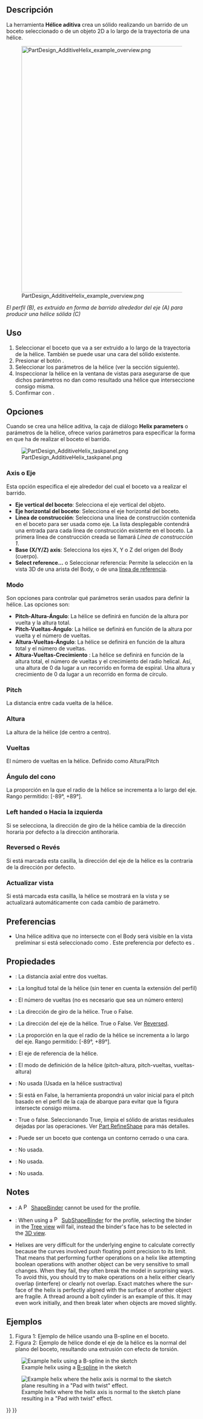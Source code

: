 <languages/>

<div class="mw-translate-fuzzy">
{{Docnav/es
|[[PartDesign_AdditivePipe/es|Additive pipe]]
|[[PartDesign_CompPrimitiveAdditive/es|Crear una primitiva aditiva]]
|[[PartDesign_Workbench/es|PartDesign]]
|IconL=PartDesign_AdditivePipe.svg
|IconR=PartDesign_CompPrimitiveAdditive.png
|IconC=Workbench_PartDesign.svg
}}
</div>

<div class="mw-translate-fuzzy">
{{GuiCommand/es
|Name=PartDesign AdditiveHelix
|Name/es=PartDesign Hélice aditiva
|MenuLocation=PartDesign → Create an additive feature → Additive helix
|Workbenches=[[PartDesign_Workbench/es|PartDesign]]
|Version=0.19
|SeeAlso=[[PartDesign_SubtractiveHelix|PartDesign SubtractiveHelix]]
}}
</div>

<span id="Description"></span>
== Descripción ==

<div class="mw-translate-fuzzy">
La herramienta '''Hélice aditiva'''  crea un sólido realizando un barrido de un boceto seleccionado o de un objeto 2D a lo largo de la trayectoria de una hélice.
</div>

[[File:PartDesign_AdditiveHelix_example_overview.png|none|650px]]

''El perfil (B), es extruido en forma de barrido alrededor del eje (A) para producir una hélice sólida (C)''

<span id="Usage"></span>
== Uso ==

<div class="mw-translate-fuzzy">
# Seleccionar el boceto que va a ser extruido a lo largo de la trayectoria de la hélice. También se puede usar una cara del sólido existente.
# Presionar el botón {{Button|[[Image:PartDesign_AdditiveHelix.svg|16px]] [[PartDesign_AdditiveHelix/es|PartDesign Hélice aditiva]]}} .
# Seleccionar los parámetros de la hélice (ver la sección siguiente).
# Inspeccionar la hélice en la ventana de vistas para asegurarse de que dichos parámetros no dan como resultado una hélice que interseccione consigo misma.
# Confirmar con {{Button|OK}}.
</div>

<span id="Options"></span>
== Opciones ==

Cuando se crea una hélice aditiva, la caja de diálogo '''Helix parameters''' o parámetros de la hélice, ofrece varios parámetros para especificar la forma en que ha de realizar el boceto el barrido.

[[File:PartDesign_AdditiveHelix_taskpanel.png|frame|left]]

<span id="Axis"></span>
=== Axis o Eje ===

<div class="mw-translate-fuzzy">
Esta opción especifica el eje alrededor del cual el boceto va a realizar el barrido.
* '''Eje vertical del boceto''': Selecciona el eje vertical del objeto.
* '''Eje horizontal del boceto''': Selecciona el eje horizontal del boceto.
* '''Línea de construcción''': Selecciona una línea de construcción contenida en el boceto para ser usada como eje. La lista desplegable contendrá una entrada para cada línea de construcción existente en el boceto. La primera línea de construcción creada se llamará ''Línea de construcción 1''.
* '''Base (X/Y/Z) axis''': Selecciona los ejes X, Y o Z del origen del Body (cuerpo).
* '''Select reference...''' o Seleccionar referencia: Permite la selección en la vista 3D de una arista del Body, o de una [[PartDesign_Line/es|línea de referencia]].
</div>

<span id="Mode"></span>
=== Modo ===

Son opciones para controlar qué parámetros serán usados para definir la hélice. Las opciones son:
* '''Pitch-Altura-Ángulo''': La hélice se definirá en función de la altura por vuelta y la altura total.
* '''Pitch-Vueltas-Ángulo''': La hélice se definirá en función de la altura por vuelta y el número de vueltas.
* '''Altura-Vueltas-Ángulo''': La hélice se definirá en función de la altura total y el número de vueltas.
* '''Altura-Vueltas-Crecimiento''' {{Version/es|0.20}}: La hélice se definirá en función de la altura total, el número de vueltas y el crecimiento del radio helical. Así, una altura de 0 da lugar a un recorrido en forma de espiral. Una altura y crecimiento de 0 da lugar a un recorrido en forma de círculo.

=== Pitch ===

La distancia entre cada vuelta de la hélice.

<span id="Height"></span>
=== Altura ===

La altura de la hélice (de centro a centro).

<span id="Turns"></span>
=== Vueltas ===

El número de vueltas en la hélice. Definido como Altura/Pitch

<span id="Cone_Angle"></span>
=== Ángulo del cono ===

<div class="mw-translate-fuzzy">
La proporción en la que el radio de la hélice se incrementa a lo largo del eje. Rango permitido: [-89°, +89°].
</div>

<span id="Left_handed"></span>
=== Left handed o Hacia la izquierda ===

Si se selecciona, la dirección de giro de la hélice cambia de la dirección horaria por defecto a la dirección antihoraria.

<span id="Reversed"></span>
=== Reversed o Revés===

Si está marcada esta casilla, la dirección del eje de la hélice es la contraria de la dirección por defecto.

<span id="Update_view"></span>
=== Actualizar vista ===

Si está marcada esta casilla, la hélice se mostrará en la vista y se actualizará automáticamente con cada cambio de parámetro.

<span id="Preferences"></span>
== Preferencias ==

* Una hélice aditiva que no intersecte con el Body será visible en la vista preliminar si {{MenuCommand|Herramientas → Editar parámetros... → BaseApp → Preferences → Mod → PartDesign → AdditiveHelixPreview}} está seleccionado como {{TRUE}}. Este preferencia por defecto es {{FALSE}}. {{Version/es|0.20}}

<span id="Properties"></span>
== Propiedades ==

<div class="mw-translate-fuzzy">
* {{PropertyData/es|Pitch}}: La distancia axial entre dos vueltas.
* {{PropertyData/es|Altura}}: La longitud total de la hélice (sin tener en cuenta la extensión del perfil)
* {{PropertyData/es|Vueltas}}: El número de vueltas (no es necesario que sea un número entero)
* {{PropertyData/es|Left Handed}}: La dirección de giro de la hélice. True o False.   
* {{PropertyData/es|Reversed}}: La dirección del eje de la hélice. True o False. Ver [[#Reversed|Reversed]].
* {{PropertyData/es|Ángulo}}: La proporción en la que el radio de la hélice se incrementa a lo largo del eje. Rango permitido: [-89°, +89°].
* {{PropertyData/es|Reference axis}}: El eje de referencia de la hélice.
* {{PropertyData/es|Mode}}: El modo de definición de la hélice (pitch-altura, pitch-vueltas, vueltas-altura)
* {{PropertyData/es|Outside}}: No usada (Usada en la hélice sustractiva)
* {{PropertyData/es|Has Been Edited}}: Si está en False, la herramienta propondrá un valor inicial para el pitch basado en el perfil de la caja de abarque para evitar que la figura intersecte consigo misma.
* {{PropertyData/es|Refine}}: True o false. Seleccionando True, limpia el sólido de aristas residuales dejadas por las operaciones. Ver [[Part_RefineShape|Part RefineShape]] para más detalles.
* {{PropertyData/es|Profile}}: Puede ser un boceto que contenga un contorno cerrado o una cara.
* {{PropertyData/es|Midplane}}: No usada.
* {{PropertyData/es|Up to face}}: No usada.
* {{PropertyData/es|Allow multiple face}}: No usada.
</div>

<div lang="en" dir="ltr" class="mw-content-ltr">
== Notes ==
</div>

<div lang="en" dir="ltr" class="mw-content-ltr">
* {{VersionMinus|0.21}}: A [[File:PartDesign_ShapeBinder.svg|16px]] [[PartDesign_ShapeBinder|ShapeBinder]] cannot be used for the profile.
* {{VersionMinus|0.21}}: When using a [[File:PartDesign_SubShapeBinder.svg|16px]] [[PartDesign_SubShapeBinder|SubShapeBinder]] for the profile, selecting the binder in the [[Tree_view|Tree view]] will fail, instead the binder's face has to be selected in the [[3D_view|3D view]].
* Helixes are very difficult for the underlying engine to calculate correctly because the curves involved push floating point precision to its limit. That means that performing further operations on a helix like attempting boolean operations with another object can be very sensitive to small changes. When they fail, they often break the model in surprising ways. To avoid this, you should try to make operations on a helix either clearly overlap (interfere) or clearly not overlap. Exact matches where the surface of the helix is perfectly aligned with the surface of another object are fragile. A thread around a bolt cylinder is an example of this. It may even work initially, and then break later when objects are moved slightly.
</div>

<span id="Examples"></span>
== Ejemplos ==

# Figura 1: Ejemplo de hélice usando una B-spline en el boceto.
# Figura 2: Ejemplo de hélice donde el eje de la hélice es la normal  del plano del boceto, resultando una extrusión con efecto de torsión.

<div lang="en" dir="ltr" class="mw-content-ltr">
[[File:PartDesign_AdditiveHelix_example_bspline.png|frame|left|Example helix using a [[Sketcher_CreateBSpline|B-spline]] in the sketch]]
</div>

<div lang="en" dir="ltr" class="mw-content-ltr">
[[File:PartDesign_AdditiveHelix_example_twisting_pad.png|frame|left|Example helix where the helix axis is normal to the sketch plane resulting in a "Pad with twist" effect.]]
</div>


<div class="mw-translate-fuzzy">
{{Docnav/es
|[[PartDesign_AdditivePipe/es|Additive pipe]]
|[[PartDesign_CompPrimitiveAdditive/es|Crear una primitiva aditiva]]
|[[PartDesign_Workbench/es|PartDesign]]
|IconL=PartDesign_AdditivePipe.svg
|IconR=PartDesign_CompPrimitiveAdditive.png
|IconC=Workbench_PartDesign.svg
}}
</div>

{{PartDesign Tools navi{{#translation:}}}}
{{Userdocnavi{{#translation:}}}}